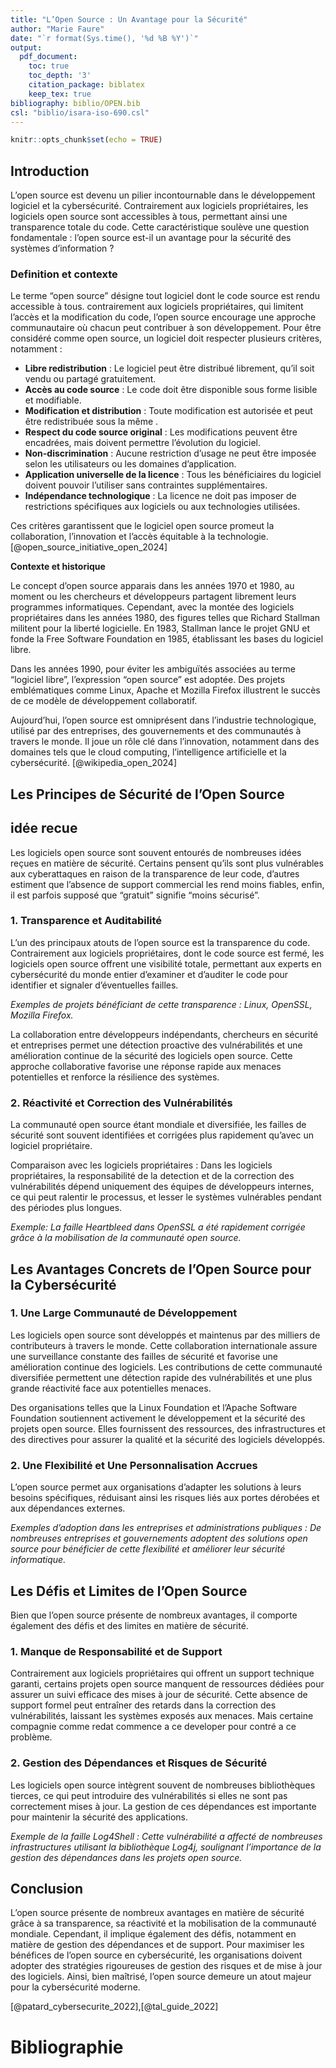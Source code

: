 ```yaml
---
title: "L’Open Source : Un Avantage pour la Sécurité"
author: "Marie Faure"
date: "`r format(Sys.time(), '%d %B %Y')`"
output:
  pdf_document:
    toc: true
    toc_depth: '3'
    citation_package: biblatex
    keep_tex: true
bibliography: biblio/OPEN.bib
csl: "biblio/isara-iso-690.csl"
---
```


```r
knitr::opts_chunk$set(echo = TRUE)
```

\newpage

## Introduction
L’open source est devenu un pilier incontournable dans le développement logiciel et la cybersécurité. Contrairement aux logiciels propriétaires, les logiciels open source sont accessibles à tous, permettant ainsi une transparence totale du code. Cette caractéristique soulève une question fondamentale : l’open source est-il un avantage pour la sécurité des systèmes d’information ?

### Definition et contexte

Le terme "open source" désigne tout logiciel dont le code source est rendu accessible à tous. contrairement aux logiciels propriétaires, qui limitent l’accès et la modification du code, l’open source encourage une approche communautaire où chacun peut contribuer à son développement.
Pour être considéré comme open source, un logiciel doit respecter plusieurs critères, notamment :

- **Libre redistribution** : Le logiciel peut être distribué librement, qu'il soit vendu ou partagé gratuitement.  
- **Accès au code source** : Le code doit être disponible sous forme lisible et modifiable.  
- **Modification et distribution** : Toute modification est autorisée et peut être redistribuée sous la même \textbf{licence}\footnote{«Une licence Open Source est un accord juridique qui définit les conditions dans lesquelles le code peut être utilisé, modifié et distribué.»[@fc_micro_quest-ce_2023]}.  
- **Respect du code source original** : Les modifications peuvent être encadrées, mais doivent permettre l'évolution du logiciel.  
- **Non-discrimination** : Aucune restriction d'usage ne peut être imposée selon les utilisateurs ou les domaines d'application.  
- **Application universelle de la licence** : Tous les bénéficiaires du logiciel doivent pouvoir l’utiliser sans contraintes supplémentaires.  
- **Indépendance technologique** : La licence ne doit pas imposer de restrictions spécifiques aux logiciels ou aux technologies utilisées.  

Ces critères garantissent que le logiciel open source promeut la collaboration, l'innovation et l'accès équitable à la technologie. [@open_source_initiative_open_2024]

**Contexte et historique**

Le concept d'open source apparais dans les années 1970 et 1980, au moment ou les chercheurs et développeurs partagent librement leurs programmes informatiques. 
Cependant, avec la montée des logiciels propriétaires dans les années 1980, des figures telles que Richard Stallman militent pour la liberté logicielle. 
En 1983, Stallman lance le projet GNU et fonde la Free Software Foundation en 1985, établissant les bases du logiciel libre.

Dans les années 1990, pour éviter les ambiguïtés associées au terme "logiciel libre", l'expression "open source" est adoptée. Des projets emblématiques comme Linux, Apache et Mozilla Firefox illustrent le succès de ce modèle de développement collaboratif.

Aujourd'hui, l'open source est omniprésent dans l'industrie technologique, utilisé par des entreprises, des gouvernements et des communautés à travers le monde. 
Il joue un rôle clé dans l'innovation, notamment dans des domaines tels que le cloud computing, l'intelligence artificielle et la cybersécurité. [@wikipedia_open_2024]





## Les Principes de Sécurité de l'Open Source
## idée recue 

Les logiciels open source sont souvent entourés de nombreuses idées reçues en matière de sécurité. Certains pensent qu’ils sont plus vulnérables aux cyberattaques en raison de la transparence de leur code, d'autres estiment que l’absence de support commercial les rend moins fiables, enfin, il est parfois supposé que "gratuit" signifie "moins sécurisé".

### 1. Transparence et Auditabilité

L'un des principaux atouts de l'open source est la transparence du code. Contrairement aux logiciels propriétaires, dont le code source est fermé, les logiciels open source offrent une visibilité totale, permettant aux experts en cybersécurité du monde entier d'examiner et d'auditer le code pour identifier et signaler d'éventuelles failles.

*Exemples de projets bénéficiant de cette transparence : Linux, OpenSSL, Mozilla Firefox.*

La collaboration entre développeurs indépendants, chercheurs en sécurité et entreprises permet une détection proactive des vulnérabilités et une amélioration continue de la sécurité des logiciels open source. Cette approche collaborative favorise une réponse rapide aux menaces potentielles et renforce la résilience des systèmes.

### 2. Réactivité et Correction des Vulnérabilités

La communauté open source étant mondiale et diversifiée, les failles de sécurité sont souvent identifiées et corrigées plus rapidement qu'avec un logiciel propriétaire.

Comparaison avec les logiciels propriétaires : Dans les logiciels propriétaires, la responsabilité de la detection et de la correction des vulnérabilités dépend uniquement des équipes de développeurs internes, ce qui peut ralentir le processus, et lesser le systèmes vulnérables pendant des périodes plus longues.

*Exemple: La faille Heartbleed dans OpenSSL a été rapidement corrigée grâce à la mobilisation de la communauté open source.*

## Les Avantages Concrets de l'Open Source pour la Cybersécurité
### 1. Une Large Communauté de Développement

Les logiciels open source sont développés et maintenus par des milliers de contributeurs à travers le monde. Cette collaboration internationale assure une surveillance constante des failles de sécurité et favorise une amélioration continue des logiciels. Les contributions de cette communauté diversifiée permettent une détection rapide des vulnérabilités et une plus grande réactivité face aux potentielles menaces.

Des organisations telles que la Linux Foundation et l'Apache Software Foundation soutiennent activement le développement et la sécurité des projets open source. Elles fournissent des ressources, des infrastructures et des directives pour assurer la qualité et la sécurité des logiciels développés. 

### 2. Une Flexibilité et Une Personnalisation Accrues

L'open source permet aux organisations d'adapter les solutions à leurs besoins spécifiques, réduisant ainsi les risques liés aux portes dérobées et aux dépendances externes.

*Exemples d'adoption dans les entreprises et administrations publiques : De nombreuses entreprises et gouvernements adoptent des solutions open source pour bénéficier de cette flexibilité et améliorer leur sécurité informatique.*

## Les Défis et Limites de l'Open Source

Bien que l'open source présente de nombreux avantages, il comporte également des défis et des limites en matière de sécurité.

### 1. Manque de Responsabilité et de Support

Contrairement aux logiciels propriétaires qui offrent un support technique garanti, certains projets open source manquent de ressources dédiées pour assurer un suivi efficace des mises à jour de sécurité. Cette absence de support formel peut entraîner des retards dans la correction des vulnérabilités, laissant les systèmes exposés aux menaces.
Mais certaine compagnie comme redat commence a ce developer pour contré a ce problème.

### 2. Gestion des Dépendances et Risques de Sécurité

Les logiciels open source intègrent souvent de nombreuses bibliothèques tierces, ce qui peut introduire des vulnérabilités si elles ne sont pas correctement mises à jour. La gestion de ces dépendances est importante pour maintenir la sécurité des applications.

*Exemple de la faille Log4Shell : Cette vulnérabilité a affecté de nombreuses infrastructures utilisant la bibliothèque Log4j, soulignant l'importance de la gestion des dépendances dans les projets open source.*

## Conclusion

L'open source présente de nombreux avantages en matière de sécurité grâce à sa transparence, sa réactivité et la mobilisation de la communauté mondiale. Cependant, il implique également des défis, notamment en matière de gestion des dépendances et de support. Pour maximiser les bénéfices de l'open source en cybersécurité, les organisations doivent adopter des stratégies rigoureuses de gestion des risques et de mise à jour des logiciels. Ainsi, bien maîtrisé, l'open source demeure un atout majeur pour la cybersécurité moderne.

[@patard_cybersecurite_2022],[@tal_guide_2022]


# Bibliographie
